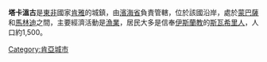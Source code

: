 '''塔卡溫古'''是[[東非|東非]]國家[[肯雅|肯雅]]的城鎮，由[[濱海省_(肯雅)|濱海省]]負責管轄，位於該國沿岸，處於[[蒙巴薩|蒙巴薩]]和[[馬林迪|馬林迪]]之間，主要經濟活動是[[漁業|漁業]]，居民大多是信奉[[伊斯蘭教|伊斯蘭教]]的[[斯瓦希里人|斯瓦希里人]]，人口約1,500。

[[Category:肯亞城市|Category:肯亞城市]]

{{Kenya-stub}}
